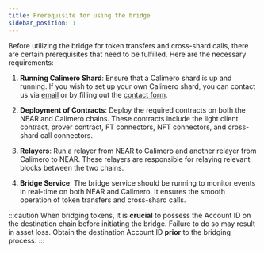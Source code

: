 ```yaml
---
title: Prerequisite for using the bridge
sidebar_position: 1
---
```


Before utilizing the bridge for token transfers and cross-shard calls, there are certain prerequisites that need to be fulfilled. Here are the necessary requirements:

1. **Running Calimero Shard**: Ensure that a Calimero shard is up and running. If you wish to set up your own Calimero shard, you can contact us via [email](mailto:info@calimero.network) or by filling out the [contact form](https://www.calimero.network/contact).

2. **Deployment of Contracts**: Deploy the required contracts on both the NEAR and Calimero chains. These contracts include the light client contract, prover contract, FT connectors, NFT connectors, and cross-shard call connectors.

3. **Relayers**: Run a relayer from NEAR to Calimero and another relayer from Calimero to NEAR. These relayers are responsible for relaying relevant blocks between the two chains.

4. **Bridge Service**: The bridge service should be running to monitor events in real-time on both NEAR and Calimero. It ensures the smooth operation of token transfers and cross-shard calls.

:::caution
When bridging tokens, it is **crucial** to possess the Account ID on the destination chain before initiating the bridge. Failure to do so may result in asset loss. Obtain the destination Account ID **prior** to the bridging process.
:::
